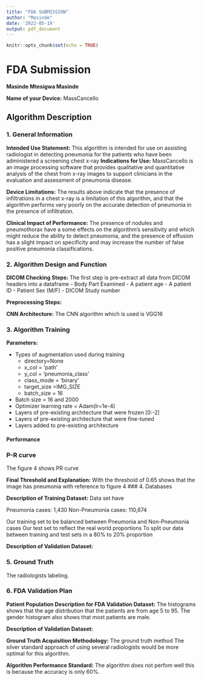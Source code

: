 ```yaml
---
title: "FDA SUBMISSION"
author: "Masinde"
date: '2022-05-19'
output: pdf_document
---
```


```r
knitr::opts_chunk$set(echo = TRUE)
```

# FDA  Submission

**Masinde Mtesigwa Masinde**

**Name of your Device:**
MassCancello

## Algorithm Description 

### 1. General Information

**Intended Use Statement:** 
This algorithm is intended for use on assisting radiologist in detecting pneumonia for the patients who have been administered a screening chest x-ray
**Indications for Use:**
MassCancello is an image processing software that provides qualitative and quantitative analysis of the chest from x-ray
images to support clinicians in the evaluation and assessment of pneumonia disease. 

**Device Limitations:**
The results above indicate that the presence of infiltrations in a chest x-ray is a limitation of this algorithm, and that the algorithm performs very poorly on the accurate detection of pneumonia in the presence of infiltration. 

**Clinical Impact of Performance:**
The presence of nodules and pneumothorax have a some effects on the algorithm's sensitivity and which might reduce the ability to detect pneumonia, and the presence of effusion has a slight impact on specificity and may increase the number of false positive pneumonia classifications.

\begin{figure}[htbp]
\includegraphics[width=\textwidth]{P_R_R_OC_F1.png}
\caption{ PR ROC F1}
\label{fig:PR ROC F1}
\end{figure}

### 2. Algorithm Design and Function

\begin{figure}[htbp]
\includegraphics[width=\textwidth]{flowchart.pdf}
\caption{The process flowchart}
\label{fig:Process flowchart}
\end{figure}

**DICOM Checking Steps:**
The first step is pre-extract all data from DICOM headers into a dataframe
 - Body Part Examined
 - A patient age
 - A patient ID
 - Patient Sex (M/F)
 - DICOM Study number

**Preprocessing Steps:**

**CNN Architecture:**
The CNN algorithm which is used is VGG16

### 3. Algorithm Training

**Parameters:**
 
* Types of augmentation used during training
  - directory=None
  - x_col = 'path'
  - y_col = 'pneumonia_class'
  - class_mode = 'binary'
  - target_size =IMG_SIZE  
  - batch_size = 16 
  
* Batch size = 16 and 2000
* Optimizer learning rate =  Adam(lr=1e-4)
* Layers of pre-existing architecture that were frozen [0:-2]
* Layers of pre-existing architecture that were fine-tuned
* Layers added to pre-existing architecture

#### Performance
\begin{figure}[htbp]
\includegraphics[width=\textwidth]{PerformanceVisualisation.pdf}
\caption{ Algorithm performance}
\label{fig:Performance}
\end{figure}

### P-R curve 
The figure 4 shows PR curve
\begin{figure}[htbp]
\includegraphics[width=\textwidth]{P_R_R_OC_F1.png}
\caption{ PR curve}
\label{fig:PR curve}
\end{figure}

**Final Threshold and Explanation:**
With the threshold of 0.65 shows that the image has pneumonia with reference to figure 4
### 4. Databases
 
**Description of Training Dataset:** 
Data set have

Pneumonia cases: 1,430 
Non-Pneumonia cases: 110,674 

Our training set to be balanced between Pneumonia and Non-Pneumonia cases 
Our test set to reflect the real world proportions
To split our data between training and test sets in a 80% to 20% proportion


\begin{figure}[htbp]
\includegraphics[width=\textwidth]{ages.png}
\caption{Distributions of training vs validation data}
\label{fig:ages}
\end{figure}
**Description of Validation Dataset:** 

\begin{figure}[htbp]
\includegraphics[width=\textwidth]{pneumonia.png}
\caption{Pneumonia vs No Pneumonia cases between training vs validation data}
\label{fig:Pneumonia}
\end{figure}

### 5. Ground Truth
The radiologists labeling.

### 6. FDA Validation Plan

**Patient Population Description for FDA Validation Dataset:**
The histograms shows that the age distribution that the patients are from age 5 to 95.
The gender histogram also shows that most patients are male.

\begin{figure}[htbp]
\includegraphics[width=\textwidth]{ages.png}
\caption{Distributions of training vs validation data}
\label{fig:ages}
\end{figure}
**Description of Validation Dataset:** 

**Ground Truth Acquisition Methodology:**
The ground truth method
The silver standard approach of using several radiologists would be more optimal for  this algorithm.

**Algorithm Performance Standard:**
The algorithm does not perfom well this is because the accuracy is only 60%.
